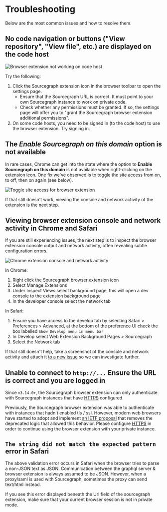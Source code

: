 # Troubleshooting

Below are the most common issues and how to resolve them.

## No code navigation or buttons ("View repository", "View file", etc.) are displayed on the code host

![Browser extension not working on code host](https://sourcegraphstatic.com/BrowserExtensionNotWorkingCodeHost.gif)

Try the following:

1. Click the Sourcegraph extension icon in the browser toolbar to open the settings page.
    - Ensure that the Sourcegraph URL is correct. It must point to your own Sourcegraph instance to work on private code.
    - Check whether any permissions must be granted. If so, the settings page will offer you to "grant the Sourcegraph browser extension additional permissions".
1. On some code hosts, you need to be signed in (to the code host) to use the browser extension. Try signing in.

## The *Enable Sourcegraph on this domain* option is not available

In rare cases, Chrome can get into the state where the option to **Enable Sourcegraph on this domain** is not available when right-clicking on the extension icon. One fix we've observed is to toggle the site access from on, to off, then on again (see below).

![Toggle site access for browser extension](https://sourcegraphstatic.com/ToggleSiteAccess.gif)

If that still doesn't work, viewing the console and network activity of the extension is the next step.

## Viewing browser extension console and network activity in Chrome and Safari

If you are still experiencing issues, the next step is to inspect the browser extension console output and network activity, often revealing subtle configuration errors.

![Chrome extension console and network activity](https://sourcegraphstatic.com/ChromeExtensionConsoleNetworkActivity.gif)

In Chrome:

1. Right click the Sourcegraph browser extension icon
2. Select Manage Extensions
3. Under Inspect Views select background page, this will open a dev console to the extension background page
4. In the developer console select the network tab

In Safari:

1. Ensure you have access to the develop tab by selecting Safari > Preferences > Advanced, at the bottom of the preference UI check the box labelled `Show Develop menu in menu bar`
2. In Develop select Web Extension Background Pages > Sourcegraph
3. Select the Network tab

If that still doesn't help, take a screenshot of the console and network activity and attach it [to a new issue](https://github.com/sourcegraph/sourcegraph/issues/new?assignees=&labels=&template=bug_report&title=Browser%20extension%20-%20) so we can investigate further.

## Unable to connect to `http://...` Ensure the URL is correct and you are logged in

Since `v3.14.0+`, the Sourcegraph browser extension can only authenticate with Sourcegraph instances that have [HTTPS](/admin/tls_ssl) configured.

Previously, the Sourcegraph browser extension was able to authenticate with instances that hadn't enabled tls / ssl. However, modern web browsers have started to adopt and implement [an IETF proposal](https://web.dev/samesite-cookies-explained/) that removes the deprecated logic that allowed this behavior. Please configure [HTTPS](/admin/tls_ssl) in order to continue using the browser extension with your private instance.

## `The string did not match the expected pattern` error in Safari

The above validation error occurs in Safari when the browser tries to parse a non-JSON text as JSON. Communication between the graphql server & browser extension is always assumed to be JSON. However, when a proxy/saml is used with Sourcegraph, sometimes the proxy can send text/html instead.

If you see this error displayed beneath the Url field of the sourcegraph extension, make sure that your current browser session is not in private mode.
